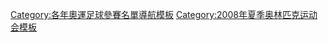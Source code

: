 [[Category:各年奧運足球參賽名單導航模板|Category:各年奧運足球參賽名單導航模板]]
[[Category:2008年夏季奥林匹克运动会模板|Category:2008年夏季奥林匹克运动会模板]]